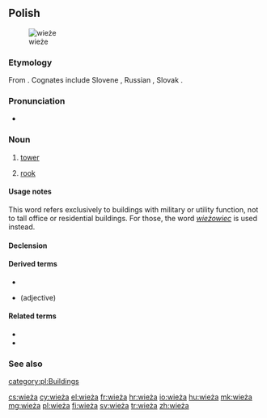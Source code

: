 ==Polish==
[[Image:Turm (Schach).jpg|thumb|wieże]]

===Etymology===
From {{inh|pl|sla-pro|*věža}}. Cognates include Slovene {{m|sl|veža||hallway}}, Russian {{m|ru|вежа||caravan; tower}}, Slovak {{m|sk|veža||tower}}.

===Pronunciation===
* {{audio|Pl-wieża.ogg|audio|lang=pl}}

===Noun===
{{pl-noun|f|dim=wieżyczka}}

# [[tower]]
# {{lb|pl|chess}} [[rook]]

====Usage notes====
This word refers exclusively to buildings with military or utility function, not to tall office or residential buildings. For those, the word ''[[wieżowiec]]'' is used instead.

====Declension====
{{pl-decl-noun-f}}

====Derived terms====
* {{l|pl|wieża Babel}}
* {{l|pl|wieżowy}} (adjective)

====Related terms====
* {{l|pl|wieżówka}}
* {{l|pl|wieżowiec}}

===See also===
{{table:chess pieces/pl}}

[[category:pl:Buildings]]

[[cs:wieża]]
[[cy:wieża]]
[[el:wieża]]
[[fr:wieża]]
[[hr:wieża]]
[[io:wieża]]
[[hu:wieża]]
[[mk:wieża]]
[[mg:wieża]]
[[pl:wieża]]
[[fi:wieża]]
[[sv:wieża]]
[[tr:wieża]]
[[zh:wieża]]